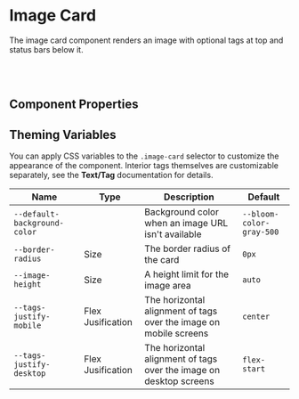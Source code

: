 
# Image Card

The image card component renders an image with optional tags at top and status bars below it.

<Canvas>
  <Story id="blocks-image-card--with-one-status-and-tag" />
</Canvas>

<br />
<br />

## Component Properties

<ArgsTable of={ImageCard} />

## Theming Variables

You can apply CSS variables to the `.image-card` selector to customize the appearance of the component. Interior tags themselves are customizable separately, see the **Text/Tag** documentation for details.

| Name                         | Type                                         | Description                                                        | Default                  |
| ---------------------------- | -------------------------------------------- | ------------------------------------------------------------------ | ------------------------ |
| `--default-background-color` | <Swatch colorVar="--bloom-color-gray-500" /> | Background color when an image URL isn't available                 | `--bloom-color-gray-500` |
| `--border-radius`            | Size                                         | The border radius of the card                                      | `0px`                    |
| `--image-height`             | Size                                         | A height limit for the image area                                  | `auto`                   |
| `--tags-justify-mobile`      | Flex Jusification                            | The horizontal alignment of tags over the image on mobile screens  | `center`                 |
| `--tags-justify-desktop`     | Flex Jusification                            | The horizontal alignment of tags over the image on desktop screens | `flex-start`             |
